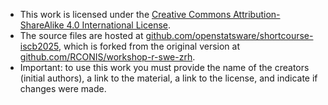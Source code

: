 - This work is licensed under the [Creative Commons Attribution-ShareAlike 4.0 International License](http://creativecommons.org/licenses/by-sa/4.0/).
- The source files are hosted at [github.com/openstatsware/shortcourse-iscb2025](https://github.com/openstatsware/shortcourse-iscb2025), which is forked from the original version at [github.com/RCONIS/workshop-r-swe-zrh](https://github.com/RCONIS/workshop-r-swe-zrh/).
- Important: to use this work you must provide the name of the creators (initial authors), a link to the material, a link to the license, and indicate if changes were made.
